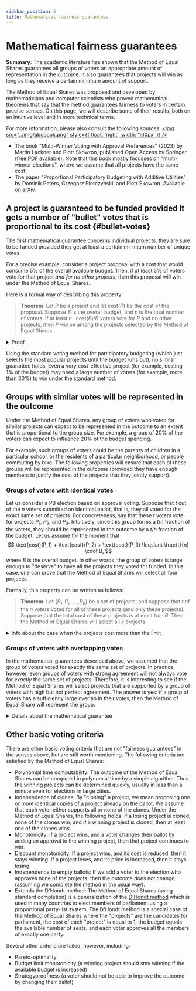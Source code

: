 ```yaml
---
sidebar_position: 5
title: Mathematical fairness guarantees
---
```



# Mathematical fairness guarantees

<div class="summary">
<b>Summary</b>:
The academic literature has shown that the Method of Equal Shares guarantees all groups of voters an appropriate amount of representation in the outcome. It also guarantees that projects will win as long as they receive a certain minimum amount of support.
</div>

The Method of Equal Shares was proposed and developed by mathematicians and computer scientists who proved
mathematical theorems that say that the method guarantees fairness to voters in certain precise senses.
On this page, we will describe some of their results, both on an intuitive level and in more technical terms.

For more information, please also consult the following sources:
[<img src="../img/abcbook.png" style={{ float: 'right', width: '100px' }} />](https://link.springer.com/book/10.1007/978-3-031-09016-5)

* The book "Multi-Winner Voting with Approval Preferences" (2023) by Martin Lackner and Piotr Skowron, published Open Access by Springer ([free PDF available](https://link.springer.com/book/10.1007/978-3-031-09016-5)).
Note that this book mostly focusses on "multi-winner elections", where we assume that all projects have the same cost.
* The paper "Proportional Participatory Budgeting with Additive Utilities" by Dominik Peters, Grzegorz Pierczyński, and Piotr Skowron. Available [on arXiv](https://arxiv.org/abs/2008.13276).

## A project is guaranteed to be funded provided it gets a number of "bullet" votes that is proportional to its cost {#bullet-votes}

The first mathematical guarantee concerns individual projects: they are sure to be funded provided they get at least a certain minimum number of unique votes.

For a precise example, consider a project proposal with a cost that would consume 5% of the overall available budget. 
Then, if at least 5% of voters vote for that project _and for no other projects_, then this proposal will win under the Method of Equal Shares.

Here is a formal way of describing this property:

> **Theorem**. Let $P$ be a project and let $\text{cost}(P)$ be the cost of the proposal. Suppose $B$ is the overall budget, and $n$ is the total number of voters. If at least $n \cdot \text{cost}(P)/B$ voters vote for $P$ and no other projects, then $P$ will be among the projects selected by the Method of Equal Shares.

<details className="proof">
<summary>Proof</summary>

Each of the voters who voted only for $P$ gets assigned a budget share of at least $B/n$ at the start of the computation of the method. (It could be more than $B/n$ because we [complete](../implementation/completion) the method.)

Therefore, the total amount of budget assigned to voters who vote only for $P$ is at least
$$
\underbrace{n \cdot \frac{\text{cost}(P)}{B}}_{\text{number of voters}} \cdot \underbrace{\frac{B}{n}}_{\text{budget share}} = \text{cost}(P).
$$

By definition of the Method of Equal Shares, it finishes only when no more projects can be afforded by their supporters. But that means that $P$ must be among the selected projects, because the voters who only vote for $P$ retain all their money until $P$ is selected, 
and thus $P$ is always affordable.
</details>

Using the standard voting method for participatory budgeting (which just selects the most popular projects until the budget runs out), no similar guarantee holds. Even a very cost-effective project (for example, costing 1% of the budget) may need a large number of voters (for example, more than 30%) to win under the standard method.

## Groups with similar votes will be represented in the outcome

Under the Method of Equal Shares, any group of voters who voted for similar projects can expect to be represented in the outcome to an extent that is proportional to the group size. For example, a group of 20% of the voters can expect to influence 20% of the budget spending.

For example, such groups of voters could be the parents of children in a particular school, or the residents of a particular neighborhood, or people commuting by bike. The following properties will ensure that each of these groups will be represented in the outcome (provided they have enough members to justify the cost of the projects that they jointly support).

### Groups of voters with identical votes

Let us consider a PB election based on approval voting.
Suppose that $t$ out of the $n$ voters submitted an identical ballot, that is, they all voted for the exact same set of projects.
For concreteness, say that these $t$ voters vote for projects $P_1$, $P_2$, and $P_3$. 
Intuitively, since this group forms a $t/n$ fraction of the voters, they should be represented in the outcome by a $t/n$ fraction of the budget.
Let us assume for the moment that 
$$
\text{cost}(P_1) + \text{cost}(P_2) + \text{cost}(P_3) \leqslant \frac{t}{n} \cdot B,
$$
where $B$ is the overall budget. In other words, the group of voters is large enough to "deserve" to have all the projects they voted for funded.
In this case, one can prove that the Method of Equal Shares will select all four projects.

Formally, this property can be written as follows:

> **Theorem**. Let $\{P_1, P_2, \ldots, P_k\}$ be a set of projects, and suppose that $t$ of the $n$ voters voted for all of these projects (and only these projects). Suppose that the total cost of these projects is at most $t/n \cdot B$. Then the Method of Equal Shares will select all $k$ projects.

<details>
<summary>
    Info about the case when the projects cost more than the limit
</summary>

One can also prove a similar guarantee if the group of voters approves a collection of projects that costs more than $t/n \cdot B$ in total. Suppose $t$ voters vote exactly for the projects $P_1$, $P_2$, $P_3$, and $P_4$. Suppose that
$$
\text{cost}(P_1) + \text{cost}(P_2) + \text{cost}(P_3) + \text{cost}(P_4) > \frac{t}{n} \cdot B.
$$
Then, the Method of Equal Shares will select some of these projects that together cost "approximately" $t/n \cdot B$.

> **Theorem**. Let $T = \{P_1, P_2, \ldots, P_k\}$ be a set of projects, and suppose that $t$ of the $n$ voters voted for all of these projects (and only these projects).  Then the Method of Equal Shares will select a subset $T' \subseteq T$ of projects such that for every project $P^* \in T$ that was not selected by the Method, 
we have $\sum_{P \in T'} \text{cost}(P) + \text{cost}(P^*) > t/n \cdot B$.

</details>

### Groups of voters with overlapping votes

In the mathematical guarantees described above, we assumed that the group of voters voted for exactly the same set of projects. In practice, however, even groups of voters with strong agreement will not always vote for *exactly* the same set of projects. Therefore, it is interesting to see if the Method of Equal Shares will select projects that are supported by a group of voters with high but not perfect agreement. The answer is yes: if a group of voters has a sufficiently large overlap in their votes, then the Method of Equal Share will represent the group.

<details>
<summary>Details about the mathematical guarantee</summary>

Let us consider a PB election based on approval voting. 
In general, if $T = \{P_1, P_2, \ldots, P_k\}$ is a set of projects, we write $\text{cost}(T) = \text{cost}(P_1) + \text{cost}(P_2) + \ldots + \text{cost}(P_k)$ for the total cost of the projects in $T$.
Suppose that a group of $t$ voters all approve the projects in the set $T$, but some of the voters also approve some other projects not in $T$.
Assume that $\text{cost}(T)\leqslant t/n \cdot B$ (so that the group of voters can "afford" all the projects in $T$ using only the budget shares of the members of the group).
Then, the Method of Equal Shares guarantees that at least one of the $t$ voters will be sufficiently represented in the outcome $W$: this means that there exists some member $i$ of the group (who voted for the set of projects $A_i$ (including all the projects in $T$, so $T \subseteq A_i$)) with
$$
\text{cost}(A_i \cap W) \geqslant \text{cost}(T) - \text{cost}(P_i) \qquad \text{for some $P_i \in T$}.
$$
In this expression, $A_i \cap W$ stands for the set of projects that are approved by both the voter $i$ that are included in the outcome $W$.

This property is called "extended justified representation up to one project" in the academic literature. More details can be found in the paper by [Peters et al. (2021)](https://arxiv.org/abs/2008.13276).
</details>

## Other basic voting criteria

There are other basic voting criteria that are not "fairness guarantees" in the senses above, but are still worth mentioning. The following criteria are satisfied by the Method of Equal Shares:
<!-- * <SemiBold>Unanimity</SemiBold>: If a project is supported by all voters, then it wins (assuming an approval election). -->

* <SemiBold>Polynomial time computability</SemiBold>: The outcome of the Method of Equal Shares can be computed in polynomial time by a simple algorithm. Thus the winning projects can be determined quickly, usually in less than a minute even for elections in large cities.
* <SemiBold>Independence of clones</SemiBold>: By "cloning" a project, we mean proposing one or more identical copies of a project already on the ballot. We assume that each voter either supports all or none of the clones. Under the Method of Equal Shares, the following holds: if a losing project is cloned, none of the clones win; and if a winning project is cloned, then at least one of the clones wins.
* <SemiBold>Monotonicity</SemiBold>: If a project wins, and a voter changes their ballot by adding an approval to the winning project, then that project continues to win.
* <SemiBold>Discount monotonicity</SemiBold>: If a project wins, and its cost is reduced, then it stays winning. If a project loses, and its price is increased, then it stays losing.
* <SemiBold>Independence to empty ballots</SemiBold>: If we add a voter to the election who approves none of the projects, then the outcome does not change (assuming we complete the method in the usual way).
* <SemiBold>Extends the D'Hondt method</SemiBold>: The Method of Equal Shares (using standard completion) is a generalization of the <a href="https://en.wikipedia.org/wiki/D%27Hondt_method">D'Hondt method</a> which is used in many countries to elect members of parliament using a proportional party-list system. The D'Hondt method is a special case of the Method of Equal Shares where the "projects" are the candidates for parliament, the cost of each "project" is equal to 1, the budget equals the available number of seats, and each voter approves all the members of exactly one party.

Several other criteria are failed, however, including:
<ul style={{ listStyleType: '"\\2717  "' }}>
<li>Pareto-optimality</li>
<li>Budget limit monotonicity (a winning project should stay winning if the available budget is increased)</li>
<li>Strategyproofness (a voter should not be able to improve the outcome by changing their ballot)</li>
</ul>